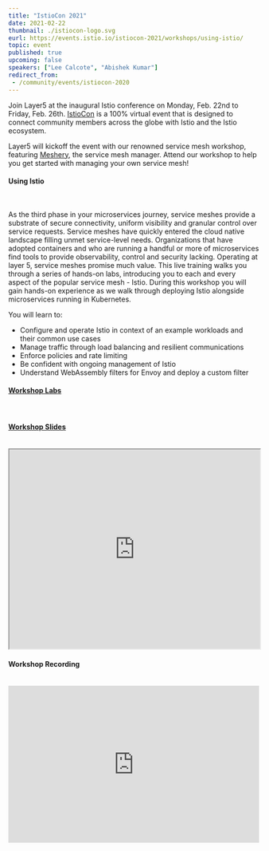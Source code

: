 ```yaml
---
title: "IstioCon 2021"
date: 2021-02-22
thumbnail: ./istiocon-logo.svg
eurl: https://events.istio.io/istiocon-2021/workshops/using-istio/
topic: event
published: true
upcoming: false
speakers: ["Lee Calcote", "Abishek Kumar"]
redirect_from:
 - /community/events/istiocon-2020
---
```

Join Layer5 at the inaugural Istio conference on Monday, Feb. 22nd to Friday, Feb. 26th. <a href="https://events.istio.io/istiocon-2021/about/">IstioCon</a> is a 100% virtual event that is designed to connect community members across the globe with Istio and the Istio ecosystem.

Layer5 will kickoff the event with our renowned service mesh workshop, featuring <a href="/service-mesh-management/meshery">Meshery</a>, the service mesh manager. Attend our workshop to help you get started with managing your own service mesh!

<h4>Using Istio</h4>
<br />
<p>
As the third phase in your microservices journey, service meshes provide a substrate of secure connectivity, uniform visibility and granular control over service requests. Service meshes have quickly entered the cloud native landscape filling unmet service-level needs. Organizations that have adopted containers and who are running a handful or more of microservices find tools to provide observability, control and security lacking. Operating at layer 5, service meshes promise much value. This live training walks you through a series of hands-on labs, introducing you to each and every aspect of the popular service mesh - Istio. During this workshop you will gain hands-on experience as we walk through deploying Istio alongside microservices running in Kubernetes.
</p>
You will learn to:

<ul>
<li>Configure and operate Istio in context of an example workloads and their common use cases</li>
<li>Manage traffic through load balancing and resilient communications</li>
<li>Enforce policies and rate limiting</li>
<li>Be confident with ongoing management of Istio</li>
<li>Understand WebAssembly filters for Envoy and deploy a custom filter</li>
</ul>
<h4><a href="https://github.com/layer5io/advanced-istio-service-mesh-workshop">Workshop Labs</a></h4>
<br />
<h4><a href="https://calcotestudios.com/talks/decks/slides-istiocon-2021-using-istio.html">Workshop Slides</a></h4>
<br />
<iframe width="100%" height="400px;" src="https://calcotestudios.com/talks/decks/slides-istiocon-2021-using-istio.html"></iframe>
<br />
<h4>Workshop Recording</h4>
<br />
<iframe width="100%" src="https://www.youtube.com/embed/T1Kwh3SRAXQ" frameborder="0" allow="accelerometer; autoplay; clipboard-write; encrypted-media; gyroscope; picture-in-picture" style="min-height: 315px; min-width: 280px;margin:auto;text-align:center;" allowfullscreen></iframe>
